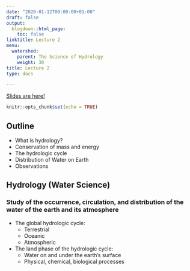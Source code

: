```yaml
---
date: "2020-01-12T00:00:00+01:00"
draft: false
output:
  blogdown::html_page:
    toc: false
linktitle: Lecture 2
menu:
  watershed:
    parent: The Science of Hydrology
    weight: 30
title: Lecture 2
type: docs

---
```


[Slides are here!](https://amurraygeo.com/slides/watershed/lecture_2_slides.html)


```r
knitr::opts_chunk$set(echo = TRUE)
```

## Outline
- What is hydrology?
- Conservation of mass and energy
- The hydrologic cycle
- Distribution of Water on Earth
- Observations

## Hydrology (Water Science)
### Study of the occurrence, circulation, and distribution of the water of the earth and its atmosphere
- The global hydrologic cycle:
  - Terrestrial
  - Oceanic
  - Atmospheric
- The land phase of the hydrologic cycle:
  - Water on and under the earth’s surface
  - Physical, chemical, biological processes

